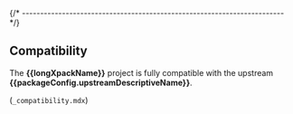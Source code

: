 
{/* ------------------------------------------------------------------------ */}

## Compatibility

The **{{longXpackName}}** project is fully compatible with the upstream
**{{packageConfig.upstreamDescriptiveName}}**.

(`_compatibility.mdx`)
